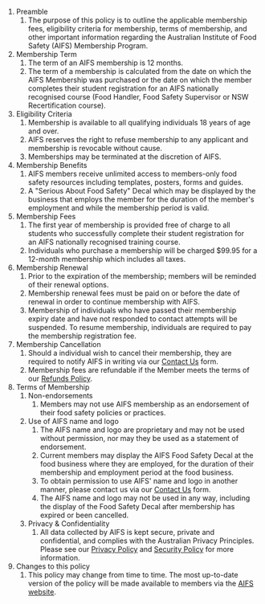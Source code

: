 1.  Preamble
    1.  The purpose of this policy is to outline the applicable membership fees, eligibility criteria for membership, terms of membership, and other important information regarding the Australian Institute of Food Safety (AIFS) Membership Program.
2.  Membership Term
    1.  The term of an AIFS membership is 12 months.
    2.  The term of a membership is calculated from the date on which the AIFS Membership was purchased or the date on which the member completes their student registration for an AIFS nationally recognised course (Food Handler, Food Safety Supervisor or NSW Recertification course).
3.  Eligibility Criteria
    1.  Membership is available to all qualifying individuals 18 years of age and over.
    2.  AIFS reserves the right to refuse membership to any applicant and membership is revocable without cause.
    3.  Memberships may be terminated at the discretion of AIFS.
4.  Membership Benefits
    1.  AIFS members receive unlimited access to members-only food safety resources including templates, posters, forms and guides.
    2.  A "Serious About Food Safety" Decal which may be displayed by the business that employs the member for the duration of the member's employment and while the membership period is valid.
5.  Membership Fees
    1.  The first year of membership is provided free of charge to all students who successfully complete their student registration for an AIFS nationally recognised training course.
    2.  Individuals who purchase a membership will be charged $99.95 for a 12-month membership which includes all taxes.
6.  Membership Renewal
    1.  Prior to the expiration of the membership; members will be reminded of their renewal options.
    2.  Membership renewal fees must be paid on or before the date of renewal in order to continue membership with AIFS.
    3.  Membership of individuals who have passed their membership expiry date and have not responded to contact attempts will be suspended. To resume membership, individuals are required to pay the membership registration fee.
7.  Membership Cancellation
    1.  Should a individual wish to cancel their membership, they are required to notify AIFS in writing via our [Contact Us](/contact) form.
    2.  Membership fees are refundable if the Member meets the terms of our [Refunds Policy](/legal/payment-policy).
8.  Terms of Membership
    1.  Non-endorsements
        1.  Members may not use AIFS membership as an endorsement of their food safety policies or practices.
    2.  Use of AIFS name and logo
        1.  The AIFS name and logo are proprietary and may not be used without permission, nor may they be used as a statement of endorsement. 
        2.  Current members may display the AIFS Food Safety Decal at the food business where they are employed, for the duration of their membership and employment period at the food business. 
        3.  To obtain permission to use AIFS' name and logo in another manner, please contact us via our [Contact Us](/contact) form.
        4.  The AIFS name and logo may not be used in any way, including the display of the Food Safety Decal after membership has expired or been cancelled. 
    3.  Privacy & Confidentiality
        1.  All data collected by AIFS is kept secure, private and confidential, and complies with the Australian Privacy Principles. Please see our [Privacy Policy](/legal/privacy-policy) and [Security Policy](/legal/security-policy) for more information.
9.  Changes to this policy
    1.  This policy may change from time to time. The most up-to-date version of the policy will be made available to members via the [AIFS website](https://www.foodsafety.com.au/).